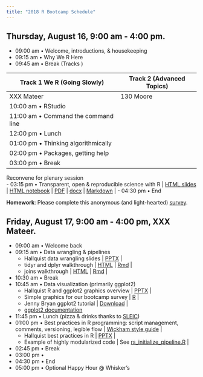 ```yaml
---
title: "2018 R Bootcamp Schedule"
---
```


## Thursday, August 16, 9:00 am - 4:00 pm.


- 09:00 am • Welcome, introductions, & housekeeping
- 09:15 am • Why We R Here
- 09:45 am • Break (Tracks )

| Track 1 We R (Going Slowly) | Track 2 (Advanced Topics)|
|-----------------------------|--------------------------|
| XXX Mateer                  | 130 Moore                |
| 10:00 am • RStudio                  |                          |
| 11:00 am • Command the command line |                    |
| 12:00 pm • Lunch                    |                    |
| 01:00 pm • Thinking algorithmically |                  |
| 02:00 pm • Packages, getting help   |                    |
| 03:00 pm • Break                    |

Reconvene for plenary session</br>
- 03:15 pm • Transparent, open & reproducible science with R | [HTML slides](talks/r-eproducible-science.html) | [HTML notebook](talks/r-eproducible-science.nb.html) | [PDF](talks/r-eproducible-science.pdf) | [docx](talks/r-eproducible-science.docx) | [Markdown](talks/r-eproducible-science.md) | 
- 04:30 pm • End

**Homework**: Please complete this anonymous (and light-hearted) [survey](https://docs.google.com/forms/d/1l5OX8PcN_lfVn3ykr_PtHCzhRbWzMbxhqtgILD45zRg/edit).

## Friday, August 17, 9:00 am - 4:00 pm, XXX Mateer.

- 09:00 am • Welcome back
- 09:15 am • Data wrangling & pipelines
    + Hallquist data wrangling slides | [PPTX](talks/Hallquist_Data_Wrangling.pptx) |
    + tidyr and dplyr walkthrough | [HTML](tutorials/dplyr_walkthrough.html) | [Rmd](tutorials/dplyr_walkthrough.Rmd) |
    + joins walkthrough | [HTML](tutorials/joins_tutorial.html) | [Rmd](tutorials/joins_tutorial.Rmd) |
- 10:30 am • Break
- 10:45 am • Data visualization (primarily ggplot2)
    + Hallquist R and ggplot2 graphics overview | [PPTX](talks/Hallquist_ggplot2_overview.pptx) |
    + Simple graphics for our bootcamp survey | [R](tutorials/ggplot_walkthrough.R) |
    + Jenny Bryan ggplot2 tutorial | [Download](https://github.com/jennybc/ggplot2-tutorial/archive/master.zip) |
    + [ggplot2 documentation](http://ggplot2.tidyverse.org/reference/)
- 11:45 pm • Lunch (pizza & drinks thanks to [SLEIC](http://imaging.psu.edu))
- 01:00 pm • Best practices in R programming: script management, comments, versioning, legible flow | [Wickham style guide](http://adv-r.had.co.nz/Style.html) |
    + Hallquist best practices in R | [PPTX](talks/Hallquist_Best_Practices.pptx) |
    + Example of highly modularized code | See [rs_initialize_pipeline.R](https://github.com/PennStateDEPENdLab/bpd_rest) |
- 02:45 pm • Break
- 03:00 pm • 
- 04:30 pm • End
- 05:00 pm • Optional Happy Hour @ Whisker's